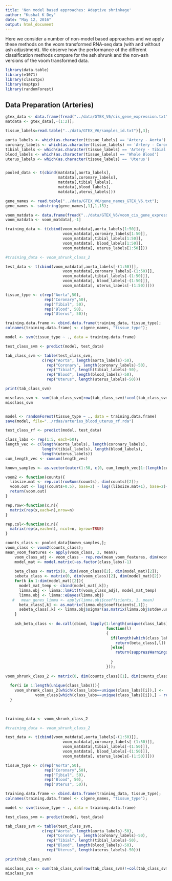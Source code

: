 ```yaml
---
title: 'Non model based approaches: Adaptive shrinkage'
author: "Kushal K Dey"
date: "May 12, 2016"
output: html_document
---
```


Here we consider a number of non-model based approaches and we apply these methods on the voom transformed RNA-seq data (with and without ash adjustment). We observe how the performance of the different classification methods compare for the ash shrunk and the non-ash versions of the voom transformed data.

```r
library(data.table)
library(e1071)
library(classtpx)
library(maptpx)
library(randomForest)
```

## Data Preparation (Arteries)

```r
gtex_data <- data.frame(fread("../data/GTEX_V6/cis_gene_expression.txt"));
matdata <- gtex_data[,-(1:2)];

tissue_labels=read.table("../data/GTEX_V6/samples_id.txt")[,3];

aorta_labels <- which(as.character(tissue_labels) == 'Artery - Aorta')
coronary_labels <- which(as.character(tissue_labels) == 'Artery - Coronary');
tibial_labels <- which(as.character(tissue_labels) == 'Artery - Tibial');
blood_labels <- which(as.character(tissue_labels) == 'Whole Blood')
uterus_labels <- which(as.character(tissue_labels) == 'Uterus')


pooled_data <- t(cbind(matdata[,aorta_labels],
                       matdata[,coronary_labels],
                       matdata[,tibial_labels],
                       matdata[,blood_labels],
                       matdata[,uterus_labels]))
```

```r
gene_names <- read.table("../data/GTEX_V6/gene_names_GTEX_V6.txt");
gene_names <- substring(gene_names[,1],1,15);

voom_matdata <- data.frame(fread("../data/GTEX_V6/voom_cis_gene_expression.txt"))
voom_matdata <- voom_matdata[,-1]

training_data <- t(cbind(voom_matdata[,aorta_labels[1:50]],
                         voom_matdata[,coronary_labels[1:50]],
                         voom_matdata[,tibial_labels[1:50]],
                         voom_matdata[, blood_labels[1:50]],
                         voom_matdata[, uterus_labels[1:50]]))

#training_data <- voom_shrunk_class_2

test_data <- t(cbind(voom_matdata[,aorta_labels[-(1:50)]],
                         voom_matdata[,coronary_labels[-(1:50)]],
                         voom_matdata[,tibial_labels[-(1:50)]],
                         voom_matdata[, blood_labels[-(1:50)]],
                         voom_matdata[, uterus_labels[-(1:50)]]))

tissue_type <- c(rep("Aorta",50), 
                 rep("Coronary",50),
                 rep("Tibial", 50),
                 rep("Blood", 50),
                 rep("Uterus", 50));

training.data.frame <- cbind.data.frame(training_data, tissue_type);
colnames(training.data.frame) <- c(gene_names, "tissue_type");

model <- svm(tissue_type ~ ., data = training.data.frame)

test_class_svm <- predict(model, test_data)

tab_class_svm <- table(test_class_svm, 
                c(rep("Aorta", length(aorta_labels)-50),   
                  rep("Coronary", length(coronary_labels)-50),
                  rep("Tibial", length(tibial_labels)-50),
                  rep("Blood", length(blood_labels)-50),
                  rep("Uterus", length(uterus_labels)-50)))

print(tab_class_svm)

misclass_svm <- sum(tab_class_svm[row(tab_class_svm)!=col(tab_class_svm)])/ sum(tab_class_svm)
misclass_svm


model <- randomForest(tissue_type ~ ., data = training.data.frame)
save(model, file="../rdas/arteries_blood_uterus_rf.rda")

test_class_rf <- predict(model, test_data)

```

```r
class_labs <- rep(1:5, each=50);
length_vec <- c(length(aorta_labels), length(coronary_labels),
                length(tibial_labels), length(blood_labels),
                length(uterus_labels))
cum_length_vec <- cumsum(length_vec)

known_samples <- as.vector(outer(1:50, c(0, cum_length_vec[1:(length(cum_length_vec)-1)]), "+"))


```

```r
voom2 <- function(counts){
  libsize.mat <- rep.col(rowSums(counts), dim(counts)[2]);
  voom.out <- log((counts+0.5), base=2) - log((libsize.mat+1), base=2)+ 6* log(10, base=2);
  return(voom.out)
}

rep.row<-function(x,n){
  matrix(rep(x,each=n),nrow=n)
}

rep.col<-function(x,n){
  matrix(rep(x,each=n), ncol=n, byrow=TRUE)
}

counts_class <- pooled_data[known_samples,];
voom_class <- voom2(counts_class);
mean_voom_features <- apply(voom_class, 2, mean);
    voom_class_adj <- voom_class - rep.row(mean_voom_features, dim(voom_class)[1])
    model_mat <- model.matrix(~as.factor(class_labs)-1) 
    
    beta_class <- matrix(0, dim(voom_class)[2], dim(model_mat)[2]);
    sebeta_class <- matrix(0, dim(voom_class)[2], dim(model_mat)[2])
    for(k in 1:dim(model_mat)[2]){
      model_mat_temp <- cbind(model_mat[,k]);
      limma.obj <- limma::lmFit(t(voom_class_adj), model_mat_temp)
      limma.obj <- limma::eBayes(limma.obj)
   #   mean_genes_limma <- apply(limma.obj$coefficients, 1, mean)
      beta_class[,k] <- as.matrix(limma.obj$coefficients[,1]);
      sebeta_class[,k] <- limma.obj$sigma*(as.matrix(limma.obj$stdev.unscaled[,1]));
    }
    
    ash_beta_class <- do.call(cbind, lapply(1:length(unique(class_labs)), 
                                            function(l) 
                                            {
                                              if(length(which(class_labs==l))==1){
                                                return(beta_class[,l])
                                              }else{
                                                return(suppressWarnings(ashr::ash(beta_class[,l], sebeta_class[,l], 
                                                                                  mixcompdist="normal")$PosteriorMean))
                                              }
                                            }));
 
voom_shrunk_class_2 <- matrix(0, dim(counts_class)[1], dim(counts_class)[2])
    
  for(i in 1:length(unique(class_labs))){
    voom_shrunk_class_2[which(class_labs==unique(class_labs)[i]),] <- 
             voom_class[which(class_labs==unique(class_labs)[i]),] - rep.row(as.vector(beta_class[,i]), length(which(class_labs==unique(class_labs)[i]))) + rep.row(as.vector(ash_beta_class[,i]), length(which(class_labs==unique(class_labs)[i])));
  }
    
    
```

```r
training_data <- voom_shrunk_class_2

#training_data <- voom_shrunk_class_2

test_data <- t(cbind(voom_matdata[,aorta_labels[-(1:50)]],
                         voom_matdata[,coronary_labels[-(1:50)]],
                         voom_matdata[,tibial_labels[-(1:50)]],
                         voom_matdata[, blood_labels[-(1:50)]],
                         voom_matdata[, uterus_labels[-(1:50)]]))

tissue_type <- c(rep("Aorta",50), 
                 rep("Coronary",50),
                 rep("Tibial", 50),
                 rep("Blood", 50),
                 rep("Uterus", 50));

training.data.frame <- cbind.data.frame(training_data, tissue_type);
colnames(training.data.frame) <- c(gene_names, "tissue_type");

model <- svm(tissue_type ~ ., data = training.data.frame)

test_class_svm <- predict(model, test_data)

tab_class_svm <- table(test_class_svm, 
                c(rep("Aorta", length(aorta_labels)-50),   
                  rep("Coronary", length(coronary_labels)-50),
                  rep("Tibial", length(tibial_labels)-50),
                  rep("Blood", length(blood_labels)-50),
                  rep("Uterus", length(uterus_labels)-50)))

print(tab_class_svm)

misclass_svm <- sum(tab_class_svm[row(tab_class_svm)!=col(tab_class_svm)])/ sum(tab_class_svm)
misclass_svm
```
